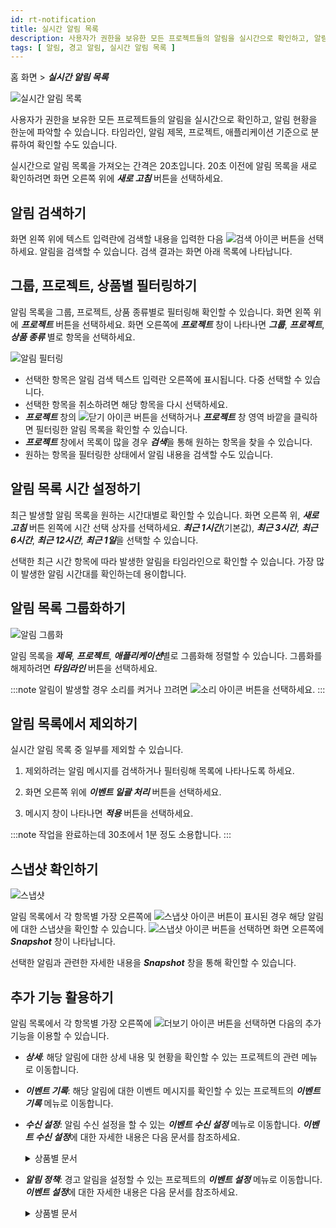 ```yaml
---
id: rt-notification
title: 실시간 알림 목록
description: 사용자가 권한을 보유한 모든 프로젝트들의 알림을 실시간으로 확인하고, 알림 현황을 한눈에 파악할 수 있습니다.
tags: [ 알림, 경고 알림, 실시간 알림 목록 ]
---
```


홈 화면 > ***실시간 알림 목록***

![실시간 알림 목록](/img/rt-notification.png)

사용자가 권한을 보유한 모든 프로젝트들의 알림을 실시간으로 확인하고, 알림 현황을 한눈에 파악할 수 있습니다. 타임라인, 알림 제목, 프로젝트, 애플리케이션 기준으로 분류하여 확인할 수도 있습니다.

실시간으로 알림 목록을 가져오는 간격은 20초입니다. 20초 이전에 알림 목록을 새로 확인하려면 화면 오른쪽 위에 ***새로 고침*** 버튼을 선택하세요.

## 알림 검색하기

화면 왼쪽 위에 텍스트 입력란에 검색할 내용을 입력한 다음 ![검색 아이콘](/img/ico-search.svg) 버튼을 선택하세요. 알림을 검색할 수 있습니다. 검색 결과는 화면 아래 목록에 나타납니다.

## 그룹, 프로젝트, 상품별 필터링하기

알림 목록을 그룹, 프로젝트, 상품 종류별로 필터링해 확인할 수 있습니다. 화면 왼쪽 위에 ***프로젝트*** 버튼을 선택하세요. 화면 오른쪽에 ***프로젝트*** 창이 나타나면 ***그룹***, ***프로젝트***, ***상품 종류*** 별로 항목을 선택하세요.

![알림 필터링](/img/rt-notification-filter.png)

* 선택한 항목은 알림 검색 텍스트 입력란 오른쪽에 표시됩니다. 다중 선택할 수 있습니다.
* 선택한 항목을 취소하려면 해당 항목을 다시 선택하세요.
* ***프로젝트*** 창의 ![닫기 아이콘](/img/ico-close.svg) 버튼을 선택하거나 ***프로젝트*** 창 영역 바깥을 클릭하면 필터링한 알림 목록을 확인할 수 있습니다.
* ***프로젝트*** 창에서 목록이 많을 경우 ***검색***을 통해 원하는 항목을 찾을 수 있습니다.
* 원하는 항목을 필터링한 상태에서 알림 내용을 검색할 수도 있습니다.

## 알림 목록 시간 설정하기

최근 발생할 알림 목록을 원하는 시간대별로 확인할 수 있습니다. 화면 오른쪽 위, ***새로 고침*** 버튼 왼쪽에 시간 선택 상자를 선택하세요. ***최근 1시간***(기본값), ***최근 3시간***, ***최근 6시간***, ***최근 12시간***, ***최근 1일***을 선택할 수 있습니다.

선택한 최근 시간 항목에 따라 발생한 알림을 타임라인으로 확인할 수 있습니다. 가장 많이 발생한 알림 시간대를 확인하는데 용이합니다.

## 알림 목록 그룹화하기

![알림 그룹화](/img/rt-notification-grouping.png)

알림 목록을 ***제목***, ***프로젝트***, ***애플리케이션***별로 그룹화해 정렬할 수 있습니다. 그룹화를 해제하려면 ***타임라인*** 버튼을 선택하세요.

:::note
알림이 발생할 경우 소리를 켜거나 끄려면 ![소리 아이콘](/img/ico-noti-sound.svg) 버튼을 선택하세요.
:::

## 알림 목록에서 제외하기

실시간 알림 목록 중 일부를 제외할 수 있습니다. 

1. 제외하려는 알림 메시지를 검색하거나 필터링해 목록에 나타나도록 하세요. 

1. 화면 오른쪽 위에 ***이벤트 일괄 처리*** 버튼을 선택하세요.

1. 메시지 창이 나타나면 ***적용*** 버튼을 선택하세요.

:::note
작업을 완료하는데 30초에서 1분 정도 소용합니다.
:::

## 스냅샷 확인하기

![스냅샷](/img/rt-notification-snapshot.png)

알림 목록에서 각 항목별 가장 오른쪽에 ![스냅샷 아이콘](/img/ico-detail.svg) 버튼이 표시된 경우 해당 알림에 대한 스냅샷을 확인할 수 있습니다. ![스냅샷 아이콘](/img/ico-detail.svg) 버튼을 선택하면 화면 오른쪽에 ***Snapshot*** 창이 나타납니다.

선택한 알림과 관련한 자세한 내용을 ***Snapshot*** 창을 통해 확인할 수 있습니다.

## 추가 기능 활용하기

알림 목록에서 각 항목별 가장 오른쪽에 ![더보기 아이콘](/img/ico-more.svg) 버튼을 선택하면 다음의 추가 기능을 이용할 수 있습니다.

* ***상세***: 해당 알림에 대한 상세 내용 및 현황을 확인할 수 있는 프로젝트의 관련 메뉴로 이동합니다.

* ***이벤트 기록***: 해당 알림에 대한 이벤트 메시지를 확인할 수 있는 프로젝트의 ***이벤트 기록*** 메뉴로 이동합니다.

* ***수신 설정***: 알림 수신 설정을 할 수 있는 ***이벤트 수신 설정*** 메뉴로 이동합니다. ***이벤트 수신 설정***에 대한 자세한 내용은 다음 문서를 참조하세요.

  <details>
  <summary>상품별 문서</summary>

  * 애플리케이션 모니터링 > [경고 알림 수신 설정](../java/set-receive-event)
  * 서버 모니터링 > [경고 알림 수신 설정](../server/set-receive-event)
  * 데이터베이스 모니터링 > [경고 알림 수신 설정](../mysql/db-set-receive-event)
  * 쿠버네티스 모니터링 > [경고 알림 수신 설정](../kubernetes/set-receive-event)
  * Amazon ECS > [경고 알림 수신 설정](../amazon-ecs/set-receive-event)
  * Amazon CloudWatch > [경고 알림 수신 설정](../amazon-cloudwatch/set-receive-event)
  * Azure Monitor > [경고 알림 수신 설정](../azure/set-receive-event)
  * Naver Cloud Monitoring > [경고 알림 수신 설정](../ncloud/set-receive-event)
  * Oracle Cloud Monitor > [경고 알림 수신 설정](../oracle-cloud/set-receive-event)
  
  </details>

* ***알림 정책***: 경고 알림을 설정할 수 있는 프로젝트의 ***이벤트 설정*** 메뉴로 이동합니다. ***이벤트 설정***에 대한 자세한 내용은 다음 문서를 참조하세요.

  <details>
  <summary>상품별 문서</summary>

  * [애플리케이션 경고 알림](../java/apm-set-notice)
  * [서버 경고 알림](../server/set-notice)
  * [데이터베이스 경고 알림](../mysql/db-set-notice)
  * [컨테이너 경고 알림](../kubernetes/set-notice)
  * [로그 알림 설정하기](log-alert)
  * Amazon ECS > [경고 알림 설정과 기록](../amazon-ecs/warning-and-history)
  * Amazon CloudWatch > [경고 알림 설정과 기록](../amazon-cloudwatch/warning-and-history)
  * Azure Monitor > [경고 알림 설정과 기록](../azure/warning-and-history)
  * Naver Cloud Monitoring > [경고 알림 설정과 기록](../ncloud/warning-and-history)
  * Oracle Cloud Monitor > [경고 알림 설정과 기록](../oracle-cloud/warning-and-history)
  
  </details>